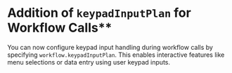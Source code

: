 # Addition of `keypadInputPlan` for Workflow Calls**

You can now configure keypad input handling during workflow calls by specifying `workflow.keypadInputPlan`. This enables interactive features like menu selections or data entry using user keypad inputs.
